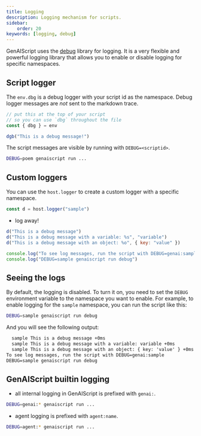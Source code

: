 ```yaml
---
title: Logging
description: Logging mechanism for scripts.
sidebar:
    order: 20
keywords: [logging, debug]
---
```


GenAIScript uses the [debug](https://www.npmjs.com/package/debug) library for logging.
It is a very flexible and powerful logging library that allows you to enable or disable logging for specific namespaces.

## Script logger

The `env.dbg` is a debug logger with your script id as the namespace. Debug logger messages are _not_ sent to the markdown trace.

```js title="poem.genai.mjs"
// put this at the top of your script
// so you can use `dbg` throughout the file
const { dbg } = env

dgb("This is a debug message!")
```

The script messages are visible by running with `DEBUG=<scriptid>`.

```sh
DEBUG=poem genaiscript run ...
```

## Custom loggers

You can use the `host.logger` to create a custom logger with a specific namespace.

```js 'host.logger("sample")'
const d = host.logger("sample")
```

- log away!

```js
d("This is a debug message")
d("This is a debug message with a variable: %s", "variable")
d("This is a debug message with an object: %o", { key: "value" })

console.log("To see log messages, run the script with DEBUG=genai:sample")
console.log("DEBUG=sample genaiscript run debug")
```

## Seeing the logs

By default, the logging is disabled. To turn it on,
you need to set the `DEBUG` environment variable to the namespace you want to enable.
For example, to enable logging for the `sample` namespace, you can run the script like this:

```bash
DEBUG=sample genaiscript run debug
```

And you will see the following output:

```txt
  sample This is a debug message +0ms
  sample This is a debug message with a variable: variable +0ms
  sample This is a debug message with an object: { key: 'value' } +0ms
To see log messages, run the script with DEBUG=genai:sample
DEBUG=sample genaiscript run debug
```

## GenAIScript builtin logging

- all internal logging in GenAIScript is prefixed with `genai:`.

```sh
DEBUG=genai:* genaiscript run ...
```

- agent logging is prefixed with `agent:name`.

```sh
DEBUG=agent:* genaiscript run ...
```
